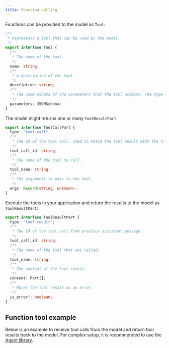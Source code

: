 ```yaml
---
title: Function calling
---
```



Functions can be provided to the model as `Tool`:

```typescript
/**
 * Represents a tool that can be used by the model.
 */
export interface Tool {
  /**
   * The name of the tool.
   */
  name: string;
  /**
   * A description of the tool.
   */
  description: string;
  /**
   * The JSON schema of the parameters that the tool accepts. The type must be "object".
   */
  parameters: JSONSchema;
}
```

The model might returns one or many `ToolResultPart`:

```typescript
export interface ToolCallPart {
  type: "tool-call";
  /**
   * The ID of the tool call, used to match the tool result with the tool call.
   */
  tool_call_id: string;
  /**
   * The name of the tool to call.
   */
  tool_name: string;
  /**
   * The arguments to pass to the tool.
   */
  args: Record<string, unknown>;
}
```

Execute the tools in your application and return the results to the model as `ToolResultPart`:

```typescript
export interface ToolResultPart {
  type: "tool-result";
  /**
   * The ID of the tool call from previous assistant message.
   */
  tool_call_id: string;
  /**
   * The name of the tool that was called.
   */
  tool_name: string;
  /**
   * The content of the tool result.
   */
  content: Part[];
  /**
   * Marks the tool result as an error.
   */
  is_error?: boolean;
}
```

## Function tool example

Below is an example to receive tool calls from the model and return tool results back to the model.
For complex setup, it is recommended to use the [Agent library](/agent).

<Tabs>
  <TabItem label="TypeScript">
    <Code code={jsToolUseCode} lang="typescript" title="tool-use.ts" />
  </TabItem>
  <TabItem label="Rust">
    <Code code={rustToolUseCode} lang="rust" title="tool-use.rs" />
  </TabItem>
  <TabItem label="Go">
    <Code code={goToolUseCode} lang="go" title="main.go" />
  </TabItem>
</Tabs>

